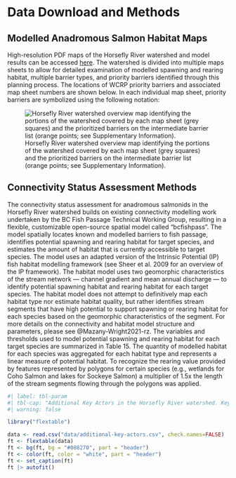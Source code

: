 # Data Download and Methods {-}

## Modelled Anadromous Salmon Habitat Maps {-}

High-resolution PDF maps of the Horsefly River watershed and model results can be accessed [here](https://github.com/smnorris/bcfishpass/tree/main/wcrp/pdfs). The watershed is divided into multiple maps sheets to allow for detailed examination of modelled spawning and rearing habitat, multiple barrier types, and priority barriers identified through this planning process. The locations of WCRP priority barriers and associated map sheet numbers are shown below. In each individual map sheet, priority barriers are symbolized using the following notation: 

![Horsefly River watershed overview map identifying the portions of the watershed covered by each map sheet (grey squares) and the prioritized barriers on the intermediate barrier list (orange points; see Supplementary Information).](images/overview-map-hors.png){#fig-over}

## Connectivity Status Assessment Methods {-}

The connectivity status assessment for anadromous salmonids in the Horsefly River watershed builds on existing connectivity modelling work undertaken by the BC Fish Passage Technical Working Group, resulting in a flexible, customizable open-source spatial model called "bcfishpass". The model spatially locates known and modelled barriers to fish passage, identifies potential spawning and rearing habitat for target species, and estimates the amount of habitat that is currently accessible to target species. The model uses an adapted version of the Intrinsic Potential (IP) fish habitat modelling framework (see Sheer et al. 2009 for an overview of the IP framework). The habitat model uses two geomorphic characteristics of the stream network — channel gradient and mean annual discharge — to identify potential spawning habitat and rearing habitat for each target species. The habitat model does not attempt to definitively map each habitat type nor estimate habitat quality, but rather identifies stream segments that have high potential to support spawning or rearing habitat for each species based on the geomorphic characteristics of the segment. For more details on the connectivity and habitat model structure and parameters, please see @Mazany-Wright2021-rz. The variables and thresholds used to model potential spawning and rearing habitat for each target species are summarized in Table 15. The quantity of modelled habitat for each species was aggregated for each habitat type and represents a linear measure of potential habitat. To recognize the rearing value provided by features represented by polygons for certain species (e.g., wetlands for Coho Salmon and lakes for Sockeye Salmon) a multiplier of 1.5x the length of the stream segments flowing through the polygons was applied.

```r
#| label: tbl-param
#| tbl-cap: "Additional Key Actors in the Horsefly River watershed. Key Actors are the individuals, groups, and/or organizations, outside of the planning team, with influence and relevant experience in the watershed, whose engagement will be critical for the successful implementation of this WCRP."
#| warning: false

library("flextable")

data <- read.csv("data/additional-key-actors.csv", check.names=FALSE)
ft <- flextable(data)
ft <- bg(ft, bg = "#008270", part = "header")
ft <- color(ft, color = "white", part = "header")
ft <- set_caption(ft)
ft |> autofit() 
```